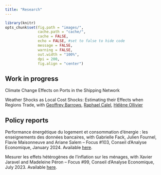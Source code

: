 ```yaml
---
title: "Research"
---
```


```r
library(knitr)
opts_chunk$set(fig.path = "images/",
               cache.path = "cache/",
               cache = FALSE,
               echo = FALSE, #set to false to hide code
               message = FALSE,
               warning = FALSE,
               out.width = "100%",
               dpi = 200,
               fig.align = "center")
```

<script>
function hide_buttons(abstract) {
    var x = document.getElementById(abstract);
    if (x.style.display === "none") {
        x.style.display = "block";
    } else {
        x.style.display = "none";
    }
}
</script>

## Work in progress

<span class="dark-green-text"> Climate Change Effects on Ports in the Shipping Network </span>

<span class="dark-green-text"> Weather Shocks as Local Cost Shocks: Estimating their Effects when Regions Trade</span>, with [Geoffrey Barrows](https://sites.google.com/site/geoffreybarrows/home), [Raphael Calel](https://sites.google.com/view/calel), [Hélène Ollivier](https://sites.google.com/site/heleneollivier/home)


## Policy reports 



<span class="dark-green-text">Performance énergétique du logement et consommation d'énergie : les enseignements des données bancaires</span>, with Gabrielle Fack, Julien Fournel, Flavie Maisonneuve and Ariane Salem -- Focus #103, Conseil d’Analyse Economique, January 2024. Available [here](https://www.cae-eco.fr/performance-energetique-du-logement-et-consommation-d-energie-les-enseignements-des-donnees-bancaires).


<span class="dark-green-text"> Mesurer les effets hétérogènes de l’inflation sur les ménages</span>, with Xavier Jaravel and Madeleine Péron -- Focus #99, Conseil d’Analyse Economique, July 2023. Available [here](https://www.cae-eco.fr/mesurer-les-effets-heterogenes-de-linflation-sur-les-menages).
